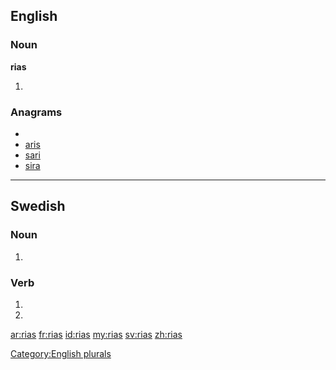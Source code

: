 ==English==

===Noun===
'''rias'''

# {{plural of|[[ria]]}}

===Anagrams===
* {{alphagram|[[airs#English|airs]]}} 
* [[aris#English|aris]]
* [[sari#English|sari]]
* [[sira#English|sira]]

[[Category:English plurals]]



----

==Swedish==

===Noun===
{{infl|sv|noun form}}

# {{sv-noun-form-indef-gen|ria}}

===Verb===
{{infl|sv|verb form}}

# {{sv-verb-form-inf-pass|ria}}
# {{sv-verb-form-pre-pass|ria}}

[[ar:rias]]
[[fr:rias]]
[[id:rias]]
[[my:rias]]
[[sv:rias]]
[[zh:rias]]